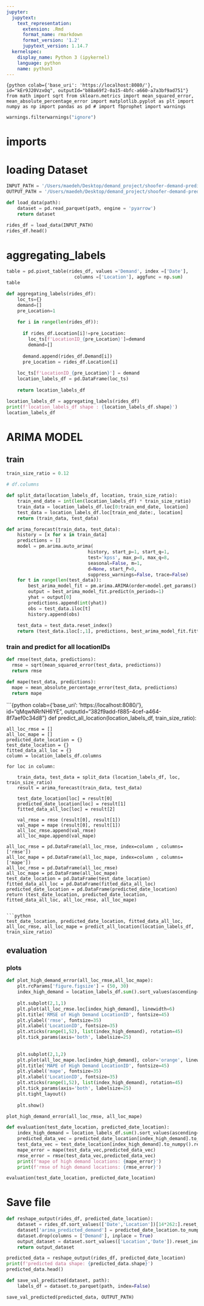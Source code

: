 ```yaml
---
jupyter:
  jupytext:
    text_representation:
      extension: .Rmd
      format_name: rmarkdown
      format_version: '1.2'
      jupytext_version: 1.14.7
  kernelspec:
    display_name: Python 3 (ipykernel)
    language: python
    name: python3
---
```


```{python colab={'base_uri': 'https://localhost:8080/'}, id="kEr9J20VzxOq", outputId="b88a69f2-0a15-4bfc-a660-a7a3bf9ad751"}
from math import sqrt
from sklearn.metrics import mean_squared_error, mean_absolute_percentage_error
import matplotlib.pyplot as plt
import numpy as np
import pandas as pd
# import fbprophet
import warnings
```

```python
warnings.filterwarnings("ignore")
```

<!-- #region id="KzcJPH0e1BE6" -->
# imports
<!-- #endregion -->

<!-- #region id="uEOhGFuj2J3p" -->
# loading Dataset
<!-- #endregion -->

```python
INPUT_PATH = '/Users/maedeh/Desktop/demand_project/shoofer-demand-prediction/data/labels.parquet'
OUTPUT_PATH = '/Users/maedeh/Desktop/demand_project/shoofer-demand-prediction/data/arima_predict.parquet'
```

```python
def load_data(path):
    dataset = pd.read_parquet(path, engine = 'pyarrow') 
    return dataset
```

```python
rides_df = load_data(INPUT_PATH)
rides_df.head()
```

# aggregating_labels 

```python
table = pd.pivot_table(rides_df, values ='Demand', index =['Date'],
                         columns =['Location'], aggfunc = np.sum)
table
```

```python
def aggregating_labels(rides_df):
    loc_ts={}
    demand=[]
    pre_Location=1
    
    for i in range(len(rides_df)):
        
      if rides_df.Location[i]!=pre_Location:
        loc_ts[f'LocationID_{pre_Location}']=demand
        demand=[]
          
      demand.append(rides_df.Demand[i])
      pre_Location = rides_df.Location[i]
        
    loc_ts[f'LocationID_{pre_Location}'] = demand
    location_labels_df = pd.DataFrame(loc_ts)
    
    return location_labels_df
```

```python
location_labels_df = aggregating_labels(rides_df)
print(f'location_labels_df shape : {location_labels_df.shape}')
location_labels_df
```

<!-- #region id="7fgxL33c7yRz" -->
# ARIMA MODEL
<!-- #endregion -->

<!-- #region id="Ty2gmgJ3Yuig" -->
## train 
<!-- #endregion -->

```python
train_size_ratio = 0.12
```

```python
# df.columns
```

```python
def split_data(location_labels_df, location, train_size_ratio):
    train_end_date = int(len(location_labels_df) * train_size_ratio)
    train_data = location_labels_df.loc[0:train_end_date, location]
    test_data = location_labels_df.loc[train_end_date:, location]
    return (train_data, test_data)
```

```python
def arima_forecast(train_data, test_data):
    history = [x for x in train_data]
    predictions = []
    model = pm.arima.auto_arima(
                              history, start_p=1, start_q=1,
                              test='kpss', max_p=8, max_q=8,
                              seasonal=False, m=1,
                              d=None, start_P=0,
                              suppress_warnings=False, trace=False)
    for t in range(len(test_data)):
        best_arima_model_fit = pm.arima.ARIMA(order=model.get_params().get("order")).fit(history)
        output = best_arima_model_fit.predict(n_periods=1)
        yhat = output[0]
        predictions.append(int(yhat))
        obs = test_data.iloc[t]
        history.append(obs)
    
    test_data = test_data.reset_index()
    return (test_data.iloc[:,1], predictions, best_arima_model_fit.fittedvalues())

```

<!-- #region id="SllaVhLm3UCg" -->
### train and predict for all locationIDs

<!-- #endregion -->

```python
def rmse(test_data, predictions):
  rmse = sqrt(mean_squared_error(test_data, predictions))
  return rmse
```

```python
def mape(test_data, predictions):
  mape = mean_absolute_percentage_error(test_data, predictions)
  return mape
```

```{python colab={'base_uri': 'https://localhost:8080/'}, id="qMqwNRrNH6YE", outputId="382f9add-f885-4cef-a464-8f7aef0c34d8"}
def predict_all_location(location_labels_df, train_size_ratio):

    all_loc_rmse = []
    all_loc_mape = []
    predicted_date_location = {}
    test_date_location = {}
    fitted_data_all_loc = {}
    column = location_labels_df.columns
    
    for loc in column:
        
        train_data, test_data = split_data (location_labels_df, loc, train_size_ratio)
        result = arima_forecast(train_data, test_data)
                
        test_date_location[loc] = result[0]
        predicted_date_location[loc] = result[1]
        fitted_data_all_loc[loc] = result[2]
        
        val_rmse = rmse (result[0], result[1])
        val_mape = mape (result[0], result[1])
        all_loc_rmse.append(val_rmse)
        all_loc_mape.append(val_mape)
    
    all_loc_rmse = pd.DataFrame(all_loc_rmse, index=column , columns= ['rmse'])
    all_loc_mape = pd.DataFrame(all_loc_mape, index=column , columns= ['mape'])
    all_loc_rmse = pd.DataFrame(all_loc_rmse)
    all_loc_mape = pd.DataFrame(all_loc_mape)
    test_date_location = pd.DataFrame(test_date_location)
    fitted_data_all_loc = pd.DataFrame(fitted_data_all_loc)
    predicted_date_location = pd.DataFrame(predicted_date_location)
    return (test_date_location, predicted_date_location, fitted_data_all_loc, all_loc_rmse, all_loc_mape)
```

```python
test_date_location, predicted_date_location, fitted_data_all_loc, all_loc_rmse, all_loc_mape = predict_all_location(location_labels_df, train_size_ratio)
```

<!-- #region id="t9TmKfCS3Fpx" -->
## evaluation
<!-- #endregion -->

### plots

```python
def plot_high_demand_error(all_loc_rmse,all_loc_mape):
    plt.rcParams['figure.figsize'] = (50, 30)
    index_high_demand = location_labels_df.sum().sort_values(ascending=False).index[:51]
    
    plt.subplot(2,1,1)
    plt.plot(all_loc_rmse.loc[index_high_demand], linewidth=6)
    plt.title('RMSE of High Demand LocationID', fontsize=45)
    plt.ylabel('rmse', fontsize=35)
    plt.xlabel('LocationID', fontsize=35)
    plt.xticks(range(1,52), list(index_high_demand), rotation=45)
    plt.tick_params(axis='both', labelsize=25)
    
    
    plt.subplot(2,1,2)
    plt.plot(all_loc_mape.loc[index_high_demand], color='orange', linewidth=6)
    plt.title('MAPE of High Demand LocationID', fontsize=45)
    plt.ylabel('mape', fontsize=35)
    plt.xlabel('LocationID', fontsize=35)
    plt.xticks(range(1,52), list(index_high_demand), rotation=45)
    plt.tick_params(axis='both', labelsize=25)
    plt.tight_layout()
    
    plt.show()
```

```python
plot_high_demand_error(all_loc_rmse, all_loc_mape)
```

```python
def evaluation(test_date_location, predicted_date_location):
    index_high_demand = location_labels_df.sum().sort_values(ascending=False).index[:51]
    predicted_data_vec = predicted_date_location[index_high_demand].to_numpy().reshape((1,-1))
    test_data_vec = test_date_location[index_high_demand].to_numpy().reshape((1,-1))
    mape_error = mape(test_data_vec,predicted_data_vec)
    rmse_error = rmse(test_data_vec,predicted_data_vec)
    print(f'mape of high demand locations: {mape_error}')
    print(f'rmse of high demand locations: {rmse_error}')
```

```python
evaluation(test_date_location, predicted_date_location)
```

# Save file

```python
def reshape_output(rides_df, predicted_date_location):
    dataset = rides_df.sort_values(['Date','Location'])[14*262:].reset_index(drop = True)
    dataset['arima_predicted_demand'] = predicted_date_location.to_numpy().reshape((-1,1))
    dataset.drop(columns = ['Demand'], inplace = True)
    output_dataset = dataset.sort_values(['Location','Date']).reset_index(drop = True)
    return output_dataset
```

```python
predicted_data = reshape_output(rides_df, predicted_date_location)
print(f'predicted data shape: {predicted_data.shape}')
predicted_data.head()
```

```python
def save_val_predicted(dataset, path):
    labels_df = dataset.to_parquet(path, index=False)
```

```python
save_val_predicted(predicted_data, OUTPUT_PATH)
```
